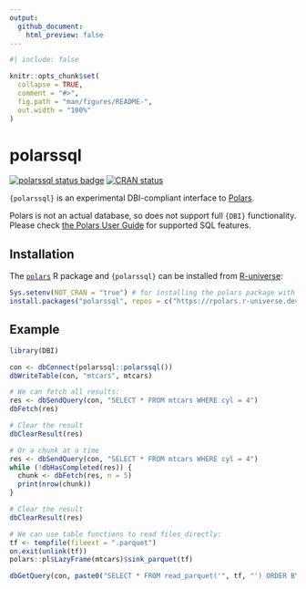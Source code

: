 ```yaml
---
output:
  github_document:
    html_preview: false
---
```


<!-- README.md is generated from README.Rmd. Please edit that file -->

```r
#| include: false

knitr::opts_chunk$set(
  collapse = TRUE,
  comment = "#>",
  fig.path = "man/figures/README-",
  out.width = "100%"
)
```

# polarssql

<!-- badges: start -->
[![polarssql status badge](https://rpolars.r-universe.dev/badges/polarssql)](https://rpolars.r-universe.dev)
[![CRAN status](https://www.r-pkg.org/badges/version/polarssql)](https://CRAN.R-project.org/package=polarssql)
<!-- badges: end -->

`{polarssql}` is an experimental DBI-compliant interface to [Polars](https://www.pola.rs/).

Polars is not an actual database, so does not support full `{DBI}` functionality.
Please check [the Polars User Guide](https://pola-rs.github.io/polars/user-guide/sql/intro/)
for supported SQL features.

## Installation

The [`polars`](https://rpolars.github.io/) R package and `{polarssql}`
can be installed from [R-universe](https://rpolars.r-universe.dev/):

```r
Sys.setenv(NOT_CRAN = "true") # for installing the polars package with pre-built binary
install.packages("polarssql", repos = c("https://rpolars.r-universe.dev", getOption("repos")))
```

## Example

```r
library(DBI)

con <- dbConnect(polarssql::polarssql())
dbWriteTable(con, "mtcars", mtcars)

# We can fetch all results:
res <- dbSendQuery(con, "SELECT * FROM mtcars WHERE cyl = 4")
dbFetch(res)

# Clear the result
dbClearResult(res)

# Or a chunk at a time
res <- dbSendQuery(con, "SELECT * FROM mtcars WHERE cyl = 4")
while (!dbHasCompleted(res)) {
  chunk <- dbFetch(res, n = 5)
  print(nrow(chunk))
}

# Clear the result
dbClearResult(res)

# We can use table functions to read files directly:
tf <- tempfile(fileext = ".parquet")
on.exit(unlink(tf))
polars::pl$LazyFrame(mtcars)$sink_parquet(tf)

dbGetQuery(con, paste0("SELECT * FROM read_parquet('", tf, "') ORDER BY mpg DESC LIMIT 3"))
```

